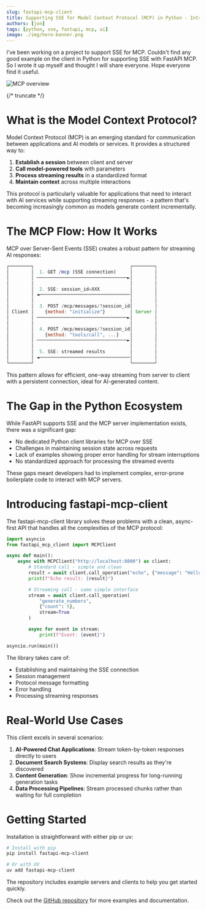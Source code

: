 ```yaml
---
slug: fastapi-mcp-client
title: Supporting SSE for Model Context Protocol (MCP) in Python - Introducing fastapi-mcp-client
authors: [jon]
tags: [python, sse, fastapi, mcp, ai]
image: ./img/hero-banner.png
---
```


I've been working on a project to support SSE for MCP. Couldn't find any good example on the client in Python for supporting SSE with FastAPI MCP. So I wrote it up myself and thought I will share everyone. Hope everyone find it useful.

![MCP overview](/img/blog/fastapi-mcp-client/mcp.png)

{/* truncate */}

# What is the Model Context Protocol?

Model Context Protocol (MCP) is an emerging standard for communication between
applications and AI models or services. It provides a structured way to:

1. **Establish a session** between client and server
2. **Call model-powered tools** with parameters
3. **Process streaming results** in a standardized format
4. **Maintain context** across multiple interactions

This protocol is particularly valuable for applications that need to interact with AI services while
supporting streaming responses - a pattern that's becoming increasingly common as models
generate content incrementally.

# The MCP Flow: How It Works

MCP over Server-Sent Events (SSE) creates a robust pattern for streaming AI responses:

```javascript
┌────────┐                                   ┌────────┐
│        │  1. GET /mcp (SSE connection)     │        │
│        │ ─────────────────────────────────►│        │
│        │                                   │        │
│        │  2. SSE: session_id=XXX           │        │
│        │ ◄─────────────────────────────────│        │
│        │                                   │        │
│        │  3. POST /mcp/messages/?session_id│        │
│ Client │    {method: "initialize"}         │ Server │
│        │ ─────────────────────────────────►│        │
│        │                                   │        │
│        │  4. POST /mcp/messages/?session_id│        │
│        │    {method: "tools/call", ...}    │        │
│        │ ─────────────────────────────────►│        │
│        │                                   │        │
│        │  5. SSE: streamed results         │        │
│        │ ◄─────────────────────────────────│        │
└────────┘                                   └────────┘
```

This pattern allows for efficient, one-way streaming from server to client with a persistent
connection, ideal for AI-generated content.

# The Gap in the Python Ecosystem

While FastAPI supports SSE and the MCP server implementation exists, there was a significant
gap:

* No dedicated Python client libraries for MCP over SSE
* Challenges in maintaining session state across requests
* Lack of examples showing proper error handling for stream interruptions
* No standardized approach for processing the streamed events

These gaps meant developers had to implement complex, error-prone boilerplate code to
interact with MCP servers.

# Introducing fastapi-mcp-client

The fastapi-mcp-client library solves these problems with a clean, async-first API that
handles all the complexities of the MCP protocol:

```python
import asyncio
from fastapi_mcp_client import MCPClient

async def main():
    async with MCPClient("http://localhost:8000") as client:
        # Standard call - simple and clean
        result = await client.call_operation("echo", {"message": "Hello, MCP!"})
        print(f"Echo result: {result}")

        # Streaming call - same simple interface
        stream = await client.call_operation(
            "generate_numbers",
            {"count": 5},
            stream=True
        )

        async for event in stream:
            print(f"Event: {event}")

asyncio.run(main())
```

The library takes care of:

* Establishing and maintaining the SSE connection
* Session management
* Protocol message formatting
* Error handling
* Processing streaming responses

# Real-World Use Cases

This client excels in several scenarios:

1. **AI-Powered Chat Applications**: Stream token-by-token responses directly to users
2. **Document Search Systems**: Display search results as they're discovered
3. **Content Generation**: Show incremental progress for long-running generation tasks
4. **Data Processing Pipelines**: Stream processed chunks rather than waiting for full completion

# Getting Started

Installation is straightforward with either pip or uv:

```bash
# Install with pip
pip install fastapi-mcp-client

# Or with UV
uv add fastapi-mcp-client
```

The repository includes example servers and clients to help you get started quickly.

Check out the [GitHub repository](https://github.com/RooseveltAdvisors/fastapi-mcp-client) for more examples and documentation. 